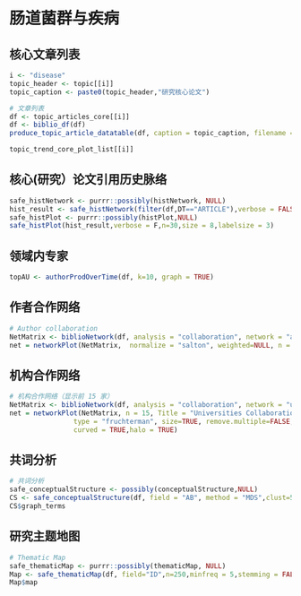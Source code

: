 # 肠道菌群与疾病 {#disease}

## 核心文章列表

```r
i <- "disease"
topic_header <- topic[[i]]
topic_caption <- paste0(topic_header,"研究核心论文")

# 文章列表
df <- topic_articles_core[[i]]
df <- biblio_df(df)
produce_topic_article_datatable(df, caption = topic_caption, filename = topic_caption)
```


```r
topic_trend_core_plot_list[[i]]
```


## 核心(研究）论文引用历史脉络


```r
safe_histNetwork <- purrr::possibly(histNetwork, NULL)
hist_result <- safe_histNetwork(filter(df,DT=="ARTICLE"),verbose = FALSE)
safe_histPlot <- purrr::possibly(histPlot,NULL)
safe_histPlot(hist_result,verbose = F,n=30,size = 8,labelsize = 3)
```

## 领域内专家  


```r
topAU <- authorProdOverTime(df, k=10, graph = TRUE)
```


## 作者合作网络

```r
# Author collaboration
NetMatrix <- biblioNetwork(df, analysis = "collaboration", network = "authors", sep = ";")
net = networkPlot(NetMatrix,  normalize = "salton", weighted=NULL, n = 30, Title = "Author collaboration", type = "fruchterman", size=5,size.cex=T,remove.multiple=TRUE,labelsize=0.8,label.n=10,label.cex=F,cluster="louvain",halo = TRUE)
```


## 机构合作网络


```r
# 机构合作网络（显示前 15 家）
NetMatrix <- biblioNetwork(df, analysis = "collaboration", network = "universities", sep = ";")
net = networkPlot(NetMatrix, n = 15, Title = "Universities Collaboration", 
                type = "fruchterman", size=TRUE, remove.multiple=FALSE,labelsize=0.7,cluster="louvain",
                curved = TRUE,halo = TRUE)
```

## 共词分析

```r
# 共词分析
safe_conceptualStructure <- possibly(conceptualStructure,NULL)
CS <- safe_conceptualStructure(df, field = "AB", method = "MDS",clust=5, minDegree = round(nrow(df)/5), stemming = FALSE, labelsize = 10, documents = 30,graph = FALSE)
CS$graph_terms
```

## 研究主题地图

```r
# Thematic Map
safe_thematicMap <- purrr::possibly(thematicMap, NULL)
Map <- safe_thematicMap(df, field="ID",n=250,minfreq = 5,stemming = FALSE,size = 0.5, n.labels = 3, repel = TRUE)
Map$map
```

